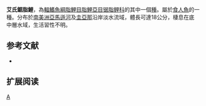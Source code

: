 {{Speciesbox 
| genus = Serrasalmus
| species = eigenmanni
| status = NE
| status_system = IUCN3.1
| authority =  [[Norman|Norman]], 1929
| synonyms = 
}}
'''艾氏鋸脂鯉'''，為[[輻鰭魚綱|輻鰭魚綱]][[脂鯉目|脂鯉目]][[脂鯉亞目|脂鯉亞目]][[锯脂鲤科|锯脂鲤科]]的其中一個[[種|種]]。屬於[[食人魚|食人魚]]的一種。分布於[[南美洲|南美洲]][[亞馬遜河|亞馬遜河]]及[[圭亞那|圭亞那]]沿岸淡水流域，體長可達18公分，棲息在底中層水域，生活習性不明。

==参考文献==
{{refbegin}}
*{{FishBase_species|genus=Serrasalmus|species=eigenmanni |year=2014|month=1}}
{{refend}}

== 扩展阅读 ==
{{refbegin}}
{{wikispecies-inline|Serrasalmus eigenmanni|艾氏鋸脂鯉}}
{{refend}}

{{Taxonbar|from=Q289701}}

[[Category:鋸脂鯉屬|A]]


{{魚類小作品}}